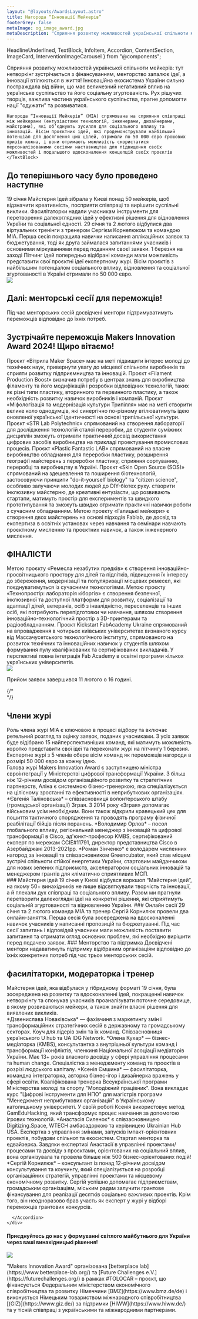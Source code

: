 ```yaml
---
layout: "@layouts/AwardsLayout.astro"
title: Нагорода “Інновації Мейкерів”
footerGrey: false
metaImage: og_image_award.jpg
metaDescription: "Сприяння розвитку можливостей української спільноти мейкерів: тут нетворкінг зустрічається з фінансуванням, менторство запалює ідеї, а інновації втілюються в життя!"
---
```


  HeadlineUnderlined,
  TextBlock,
  InfoItem,
  Accordion,
  ContentSection,
  ImageCard,
  InterventionImageCarousel
} from "@components";


<WideCard
    bg={3}
    className="mt-20 md:mt-32"
    centerImage="makers-innovation-award-logo.svg"
  />
<div class="bg-neutral-50 w-full -mt-48 pt-48">
  <div class="container-width grid grid-cols-1 md:grid-cols-12 gap-8 mt-8 mb-20 md:mt-20 bg-neutral-50 lg:!px-0">
    <HeadlineUnderlined variant={11} className="pt-10 pb-8 sm:py-0 col-span-5">
      Сприяння розвитку можливостей української спільноти мейкерів: тут нетворкінг зустрічається з фінансуванням, менторство запалює ідеї, а інновації втілюються в життя!
    </HeadlineUnderlined>
    <TextBlock className="col-span-6">
    Інноваційна екосистема України сильно постраждала від війни, що має величезний негативний вплив на українське суспільство та його соціальну згуртованість. Рух рішучих творців, важлива частина українського суспільства, прагне допомогти нації "одужати" та розвиватися.

    Нагорода “Інновації Мейкерів” (MIA) спрямована на сприяння співпраці між мейкерами (ентузіастами технологій, інженерами, дизайнерами, майстрами), які об’єднують зусилля для соціального впливу та інновацій. Вісім проєктних ідей, які продемонстрували найбільший потенціал для досягнення цих цілей, отримали по 50 000 євро грошових призів кожна, і вони отримають можливість скористатися персоналізованими сесіями наставництва для підвищення своїх можливостей і подальшого вдосконалення концепцій своїх проєктів
    </TextBlock>
  </div>
</div>

<div class="container-width grid grid-cols-1 md:grid-cols-12 gap-8 py-8 md:py-24">
  <div class="col-span-1 md:col-span-12">
    <h2
      class="text-neutral-900 text-lg leading-6 lg:text-2xl lg:leading-7 font-aktiv font-semibold"
    >До теперішнього часу було проведено наступне</h2>
  </div>
  <TextBlock className="col-span-1 md:col-span-4">
    19 січня Майстерня Ідей зібрала у Києві понад 50 мейкерів, щоб відзначити креативність, посприяти співпраці та вирішити суспільні виклики. Фасилітаторки надали учасникам інструменти для перетворення далекоглядних ідей у ефективні рішення для відновлення України та соціальної єдності.
  </TextBlock>
  <TextBlock className="col-span-1 md:col-span-4">
    29 січня та 2 лютого відбулися два віртуальних тренінги з тренером Сергієм Корнелюком та командою МІА. Перша сесія покращила навички написання аплікаційних заявок та бюджетування, тоді як друга займалася запитаннями учасників і основними міркуваннями перед поданням своєї заявки.
  </TextBlock>
  <TextBlock className="col-span-1 md:col-span-4">
    1 березня на заході Пітчинг ідей попередньо відібрані команди мали можливість представити свої проєктні ідеї експертному журі. Вісім проєктів з найбільшим потенціалом соціального впливу, відновлення та соціальної згуртованості в Україні отримали по 50 000 євро. 
  </TextBlock>
</div>


<div class="container-width grid grid-cols-12 py-8 md:py-24">
  <img src="images/award/award-timeline-ua.svg" className="col-span-12 w-full" />
</div>

<div class="container-width grid grid-cols-1 lg:grid-cols-12 gap-8 py-8 md:py-24">
  <div class="col-span-1 lg:col-span-6 flex flex-col gap-8">
    <h2
      class="text-neutral-900 text-lg leading-6 lg:text-2xl lg:leading-7 font-aktiv font-semibold"
    >Далі: менторські сесії для переможців!</h2>
    <TextBlock>
      Під час менторських сесій досвідчені ментори підтримуватимуть переможців відповідно до їхніх потреб. 
    </TextBlock>
  </div>
</div>

<div class="container-width grid grid-cols-1 md:grid-cols-12 gap-8 py-8 md:py-24">
  <div class="col-span-1 md:col-span-12">
    <h2
      class="text-neutral-900 text-lg leading-6 lg:text-2xl lg:leading-7 font-aktiv font-semibold"
    >Зустрічайте переможців Makers Innovation Award 2024! Щиро вітаємо!</h2>
  </div>
</div>

<ContentSection variant="dark" className="z-10 mt-20 md:mt-0">
  <div class="container-width grid grid-cols-1 md:grid-cols-3 gap-6 -mt-20 pb-8">
    <ImageCard aspect="2/1" title="Молодіжні Вітрила" img="images/award/winners/molodozhni-vitryla.jpg" imgClassName="object-top">Проєкт «Вітрила Maker Space» має на меті підвищити інтерес молоді до технічних наук, привернути увагу до місцевої спільноти виробників та сприяти розвитку підприємництва та інновацій.</ImageCard>
    <ImageCard aspect="2/1" title="Ноїв Курінь" img="images/award/winners/noyiv-kurin.jpg" imgClassName="object-top">Проєкт «Filament Production Boost» визначив потребу в центрах знань для виробництва філаменту та його модифікацій і розробки відповідних технологій, таких як різні типи пластику, вторинного та первинного пластику, а також необхідність розвитку навичок виробників і компаній.</ImageCard>
    <ImageCard aspect="2/1" title="Це Крафт" img="images/award/winners/its-craft.jpg" imgClassName="object-top">Проєкт «Міфологізація та модернізація культури Трипілля» має на меті створити велике коло однодумців, які синергічно по-різному втілюватимуть ідею оновленої української ідентичності на основі трипільської культури.</ImageCard>
    <ImageCard aspect="2/1" title="Культгруп" img="images/award/winners/cultgroup.jpg" imgClassName="object-top">Проєкт «STR Lab Polytechnic» спрямований на створення лабораторії для дослідження технологій сталої переробки, де студенти суміжних дисциплін зможуть отримати практичний досвід використання цифрових засобів виробництва на прикладі проектування промислових процесів.</ImageCard>
    <ImageCard aspect="2/1" title="Еко місто Чернігів" img="images/award/winners/eko-misto-chernihiv.jpg" imgClassName="object-top">Проєкт «Plastic Fantastic LAB» спрямований на власне виробництво обладнання для переробки пластику, розширення географії майстерень з переробки пластику, сприяння сортуванню, переробці та виробництву в Україні.</ImageCard>
    <ImageCard aspect="2/1" title="Молодь онлайн" img="images/award/winners/molod-online.jpg" imgClassName="object-top">Проєкт «Skin Open Source (SOS)» спрямований на здешевлення та поширення біотехнологій, застосовуючи принципи "do-it-yourself biology" та "citizen science", особливо залучаючи молодих людей до DIY-біотех руху.</ImageCard>
    <ImageCard aspect="2/1" title="HackLab" img="images/award/winners/hacklab.jpg" imgClassName="object-top">створити інклюзивну майстерню, де креативні ентузіасти, що розвивають стартапи, матимуть простір для експериментів та швидкого прототипування та зможуть швидко отримати практичні навички роботи з сучасним обладнанням.</ImageCard>
    <ImageCard aspect="2/1" title="Коло" img="images/award/winners/kolo.jpg" imgClassName="object-top">Метою проекту «Галицькі мейкери» є створення двох майстерень на основі підходів Fablab, де досвід та експертиза в освітніх установах через навчання та семінари навчають проєктному мисленню та проєктних навичок, а також інженерного мислення.</ImageCard>
  </div>
  <div class="container-width grid grid-cols-3 gap-6 pb-8">
    <h2 class="text-white text-lg leading-6 lg:text-2xl lg:leading-7 font-aktiv font-semibold">ФІНАЛІСТИ</h2>
  </div>
  <div class="container-width grid grid-cols-1 md:grid-cols-3 gap-6 pb-8">
    <ImageCard aspect="2/1" title="ГО Туристична Асоціація Гуцулія" img="images/award/winners/hutsuliya.jpg" imgClassName="object-top">Метою проєкту «Ремесла незабутих предків» є створення інноваційно-просвітницького простору для дітей та підлітків, підвищення їх інтересу до збереження, модернізації та популяризації місцевих ремесел, які поєднуватимуться із сучасними технологіями.</ImageCard>
    <ImageCard aspect="2/1" title="Чисті серця Калуш" img="images/award/winners/pure-hearts-kalush.jpg" imgClassName="object-top">Метою проєкту «Технопростір: лабораторія кіборгів» є створення безпечної, інклюзивної та доступної платформи для розвитку, соціалізації та адаптації дітей, ветеранів, осіб з інвалідністю, переселенців та інших осіб, які потребують перепідготовки чи навчання, шляхом створення інноваційно-технологічний простір з 3D-принтерами та радіообладнанням.</ImageCard>
    <ImageCard aspect="2/1" title="БФ «Соломʼянські Котики»" img="images/award/winners/soloma-cats.jpg" imgClassName="object-top">Проєкт Kickstart FabAcademy Ukraine спрямований на впровадження в чотирьох київських університетах визнаного курсу від Массачусетського технологічного інституту, спрямованого на розвиток технічних та інноваційних навичок у студентів шляхом формування пулу кваліфікованих та сертифікованих викладачів. У перспективі повна інтеграція Fab Academy в освітні програми кількох українських університетів.</ImageCard>
    </div>
</ContentSection>

<ContentSection variant="dark" className="pb-8">
  <div class="container-width grid grid-cols-12">
    <InterventionImageCarousel dark className="col-span-12 md:col-start-2 md:col-span-10" images={[
      "images/award/gallery/Tolocar_Award_1.jpg",
      "images/award/gallery/Tolocar_Award_2.jpg",
      "images/award/gallery/Tolocar_Award_3.jpg",
      "images/award/gallery/Tolocar_Award_4.jpg",
      "images/award/gallery/Tolocar_Award_5.jpg",
      "images/award/gallery/Tolocar_Award_6.jpg",
      "images/award/gallery/Tolocar_Award_7.jpg",
      "images/award/gallery/Tolocar_Award_8.jpg",
      "images/award/gallery/Tolocar_Award_9.jpg",
      "images/award/gallery/Tolocar_Award_10.jpg",
      "images/award/gallery/Tolocar_Award_11.jpg",
      "images/award/gallery/Tolocar_Award_12.jpg",
      "images/award/gallery/Tolocar_Award_13.jpg",
      "images/award/gallery/Tolocar_Award_14.jpg",
      "images/award/gallery/Tolocar_Award_15.jpg",
      "images/award/gallery/Tolocar_Award_16.jpg",
      "images/award/gallery/Tolocar_Award_17.jpg",
      "images/award/gallery/Tolocar_Award_18.jpg",
      "images/award/gallery/Tolocar_Award_19.jpg",
      "images/award/gallery/Tolocar_Award_20.jpg",
      "images/award/gallery/Tolocar_Award_21.jpg",
      "images/award/gallery/Tolocar_Award_22.jpg",
      "images/award/gallery/Tolocar_Award_23.jpg",
      "images/award/gallery/Tolocar_Award_24.jpg"
]} client:load/>
  </div>
</ContentSection>

<div class="bg-tolo-green w-full text-white">
  <div class="container-width grid grid-cols-1 md:grid-cols-12 gap-x-16 gap-y-2 md:gap-y-24 py-8 md:py-24">
    <div class="col-span-1 md:col-span-5 flex items-center justify-center">
      <img src="images/award/selection-criteria-ua.svg" className="col-span-12 w-full" />
    </div>
    <div class="col-span-1 md:col-span-7 font-semibold font-aktiv text-2xl flex flex-col gap-4">
      <p>Прийом заявок завершився 11 лютого о 16 годині.</p>
    </div>
    <div class="col-span-1 my-6 md:my-0 md:col-span-12 grid grid-cols-1 md:grid-cols-3 gap-8">
      <InfoItem
        title="Соціальний вплив"
        description="Наскільки великим є вплив від реалізації проекту?"
        icon="bullseye_arrow"
        className="col-span-1"
      />
      <InfoItem
        title="Здійсненність"
        description="Наскільки реально для команди реалізувати ідею?"
        icon="feather"
        className="col-span-1"
      />
      <InfoItem
        title="Масштабованість"
        description="До якої міри ідея може бути розширена/масштабована і для якої кількості людей?"
        icon="maximize"
        className="col-span-1"
      />
      <InfoItem
        title="Інноваційність"
        description="Який рівень інноваційності? Чи є ідея новою і відмінною від інших?"
        icon="lightbulb"
        className="col-span-1"
      />
      <InfoItem
        title="Сталий розвиток"
        description="Чи проєкт має зрілу ідею, щоб зрештою могти себе самостійно підтримувати?"
        icon="leaf"
        className="col-span-1"
      />
      <InfoItem
        title="Команда"
        description="Чи добре підібрана команда для реалізації проекту з точки зору мотивації, згуртованості та необхідних знань?"
        icon="users"
        className="col-span-1"
      />
      {/* <div class="md:col-start-2 col-span-1">
        <ButtonLink className="w-full" caption="Подати заявку" target="https://docs.google.com/forms/d/e/1FAIpQLSevNCKvz3f-L2_5Ci8ctaiPSAy5fNCfIeB8DptEHZxh_xPZcw/viewform" variant="light" newTab />
      </div> */}
    </div>
    <div class="col-span-1 md:col-span-4 flex flex-col gap-4">
      <h2 class="text-white font-aktiv font-semibold text-3xl md:text-5xl leading-10">Члени журі</h2>
      <TextBlock className="!text-white">Роль члена журі MIA є ключовою в процесі відбору та включає ретельний розгляд та оцінку заявок, поданих учасниками. З усіх заявок буде відібрано 15 найперспективніших команд, які матимуть можливість коротко представити свої ідеї та переконати журі на пітчингу 1 березня. Експертне журі з 5 членів обере вісім команд як переможців нагороди в розмірі 50 000 євро за кожну ідею.</TextBlock>
    </div>
    <div class="col-span-1 mt-6 md:mt-0 md:col-start-6 md:col-span-7 flex flex-col divide-y divide-neutral-200 border-y border-neutral-200">
      <Accordion title="Валерія Іонан" subtitle="Заступниця міністра євроінтеграції" image="images/award/jury/Valeriya_Ionan.png" name="jury" light>
        Голова журі Makers Innovation Award є заступницею міністра євроінтеграції у Міністерстві цифрової трансформації України.
      </Accordion>
      <Accordion title="Аліна Носенко" subtitle="Голова відділу стратегічних партнерств у PHINEO" image="images/award/jury/Alina_Nosenko.png" name="jury" light>
        З більш ніж 12-річним досвідом організаційного розвитку та стратегічних партнерств, Аліна є системною бізнес-тренеркою, яка спеціалізується на цілісному зростанні та ефективності в неприбуткових організаціях.
      </Accordion>
      <Accordion title="Євгенія Таліновська" subtitle="співзасновниця ГО Зграя" image="images/award/jury/Yevheniia_Talinovska.png" name="jury" light>
        *Євгенія Таліновська* – співзасновниця волонтерського штабу (громадської організації) Зграя. З 2014 року «Зграя» допомагає військовим усім необхідним. Вони також відкрили кравецький цех для пошиття тактичного спорядження та проводять програму фізичної реабілітації бійців після поранень.
      </Accordion>
      <Accordion title="Володимир Орлов" subtitle="Посол глобального впливу та ад'юнкт-професор KMBS" image="images/award/jury/Volodymyr_Orlov.png" name="jury" light>
        *Володимир Орлов* – посол глобального впливу, регіональний менеджер з інновацій та цифрової трансформації в Cisco, ад'юнкт-професор KMBS, сертифікований експерт по мережам CCIE#11791, директор представництва Cisco в Азербайджані 2013-2021рр. 
      </Accordion>
      <Accordion title="Роман Зінченко" subtitle="Співзасновник Greencubator" image="images/award/jury/Roman_Zinchenko.png" name="jury" light>
        *Роман Зінченко* є володарем численних нагород за інновації та співзасновником Greencubator, який став місцем зустрічі спільноти стійкої енергетики України, стартовим майданчиком для нових зелених підприємств, акселератором соціальних інновацій та менеджером грантів для кліматично сприятливих МСП. 
      </Accordion>
    </div>
  </div>
</div>

<div class="bg-neutral-50 w-full">
  <div class="container-width grid grid-cols-1 md:grid-cols-12 py-8 md:py-24 gap-8">
    <TextBlock className="col-span-1 md:col-span-4">
      ### Майстерня ідей
      19 січня у Києві відбувся воркшоп “Майстерня Ідей”, на якому 50+ винахідників не лише відсвяткували творчість та інновації, а й плекали дух співпраці та соціального впливу. Разом ми прагнули перетворити далекоглядні ідеї на конкретні рішення, які сприятимуть соціальній згуртованості та відновленню України.
    </TextBlock>
    <TextBlock className="col-span-1 md:col-span-4">
      ### Онлайн сесії
      29 січня та 2 лютого команда МІА та тренер Сергій Корнилюк провели два онлайн-заняття. Перша сесія була зосереджена на вдосконаленні навичок учасників у написанні пропозицій та бюджетуванні. Під час сесії запитань і відповідей учасники мали можливість поставити запитання та отримати огляд основних проблем, які необхідно вирішити перед подачею заявок. 
    </TextBlock>
    <TextBlock className="col-span-1 md:col-span-4">
      ### Менторство та підтримка
      Досвідчені ментори надаватимуть підтримку відібраним організаціям відповідно до їхніх конкретних потреб під час трьох менторських сесій.
    </TextBlock>
  </div>
</div>

<div class="bg-neutral-50 w-full">
  <div class="container-width grid grid-cols-1 md:grid-cols-12 py-8 md:py-24 gap-8">
    <div class="col-span-1 md:col-span-4 flex flex-col gap-4">
      <h2 class="text-tolo-black font-aktiv font-semibold text-3xl md:text-5xl leading-10">фасилітаторки, модераторка і тренер</h2>
      <TextBlock>Майстерня ідей, яка відбулася у гібридному форматі 19 січня, була зосереджена на розвитку та вдосконаленні ідей, покращенні навичок нетворкінгу та спонукав учасників проаналізувати поточне середовище, в якому розвиваються мейкери, а також знайти власні рішення для виявлених викликів.</TextBlock>
    </div>
    <div class="col-span-1 mt-6 md:mt-0 md:col-start-6 md:col-span-7 flex flex-col divide-y divide-neutral-200 border-y border-neutral-200">
      <Accordion title="Дзвенислава Новаківська" subtitle="Фасилітаторка" image="images/award/trainers/Dzvenyslava_Novakivska.png" name="jury">
        *Дзвенислава Новаківська* — фахівчиня з маркетингу змін і трансформаційних стратегічних сесій в державному та громадському секторах. Коуч для лідерів змін та їх команд. Співзасновниця українського U hub та UA IDG Network.
      </Accordion>
      <Accordion title="Олена Кухар" subtitle="Ко-фасилітаторка" image="images/award/trainers/Olena_Kukhar.png" name="jury">
        *Олена Кухар* — бізнес-медіаторка (KMBS), консультантка з внутрішньої культури команд і трансформації конфліктів, членкиня Національної асоціації медіаторів України. Має 13+ років власного досвіду у сфері управління процесами та human change. Спеціалістка з менеджменту команд та проєктів в розрізі людського капіталу.
      </Accordion>
      <Accordion title="Ксенія Ємшина" subtitle="Ко-фасилітаторка" image="images/award/trainers/Ksenia_Yemshyna.png" name="jury">
        *Ксенія Ємшина* — фасилітаторка, командна інтеграторка, авторка бізнес-ігор і дизайнерка вражень у сфері освіти. Кваліфікована тренерка Всеукраїнської програми Міністерства молоді та спорту "Молодіжний працівник". Вона викладає курс "Цифрові інструменти для НПО" для магістрів програми "Менеджмент неприбуткових організацій" в Українському католицькому університеті. У своїй роботі Ксенія використовує метод GamEduHacking, який трансформує процес навчання за допомогою ігрових технологій.
      </Accordion>
      <Accordion title="Анастасія Силенок" subtitle="Модераторка" image="images/award/trainers/Anastasia_Sylenok.png" name="jury">
        *Анастасія Силенок* є співзасновницею Digitizing.Space, WTECH амбасадоркою та керівницею Ukrainian Hub USA. Експертка з управління змінами, запусків імпакт-орієнтовних проектів, побудови спільнот та екосистем. Стартап менторка та едвайзерка.
        Завдяки експертизі Анастасії в управлінні проектами/процесами та досвіду з проєктами, орієнтованих на соціальний вплив, вона організувала та провела більше ніж 500 бізнес-орієнтованих подій!
      </Accordion>
      <Accordion title="Сергій Корнилюк" subtitle="Тренер" image="images/award/trainers/Serhiy_Kornyliuk.png" name="jury">
        *Сергій Корнилюк* – консультант із понад 12-річним досвідом консультування та коучингу, який спеціалізується на розробці організаційних стратегій, управлінні проектами та місцевому економічному розвитку.
        Сергій успішно допомагає підприємствам, громадським організаціям, міським радам залучити грантове фінансування для реалізації десятків соціально важливих проектів. Крім того, він неодноразово брав участь як експерт у журі у відборі переможців грантових конкурсів. 

      </Accordion>
    </div>
  </div>
</div>

<WideCard bg={4} className="mt-16"><div className="text-white py-10 px-6 md:px-10 md:py-20 flex h-full items-center justify-between"><h4 className="text-xl md:text-[2.5rem]/[1.2] font-aktiv font-semibold w-full md:max-w-[50%] z-10">Приєднуйтесь до нас у формуванні світлого майбутнього для України через ваші винахідницькі рішення!</h4><img className="absolute right-0 h-[120%] w-auto z-0" src="bulb-cog-dark.svg" /></div></WideCard>
<div class="container-width lg:container-width-hero text-lg leading-6 custom-prose max-w-none !px-8 mt-8">
"Makers Innovation Award" організована [betterplace lab](https://www.betterplace-lab.org/) та [Future Challenges e.V.](https://futurechallenges.org/) в рамках #TOLOCAR – проєкт, що фінансується Федеральним міністерством економічного співробітництва та розвитку Німеччини [BMZ](https://www.bmz.de/de) і виконується Німецьким товариством міжнародного співробітництва [(GIZ)](https://www.giz.de/) за підтримки [HIWW](https://www.hiww.de/) та у тісній співпраці з українськими та міжнародними партнерами.
</div>

